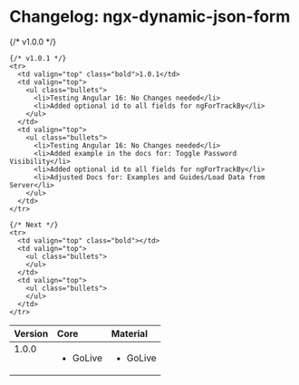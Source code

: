 
<style>{`
.bold {
  font-weight: bold;
}
.bullets {
  list-style: square;
  padding-left: 20px;
}
`}</style>

<Meta title="Beginning/Library: Changelog" />

# Changelog: ngx-dynamic-json-form

<table width="100%">
  <thead>
    <tr>
      <th align="left">Version</th>
      <th align="left">Core</th>
      <th align="left">Material</th>
    </tr>
  </thead>
  <tbody>
    {/* v1.0.0 */}
    <tr>
      <td valign="top" class="bold">1.0.0</td>
      <td valign="top">
        <ul class="bullets">
          <li>GoLive</li>
        </ul>
      </td>
      <td valign="top">
        <ul class="bullets">
          <li>GoLive</li>
        </ul>
      </td>
    </tr>

    {/* v1.0.1 */}
    <tr>
      <td valign="top" class="bold">1.0.1</td>
      <td valign="top">
        <ul class="bullets">
          <li>Testing Angular 16: No Changes needed</li>
          <li>Added optional id to all fields for ngForTrackBy</li>
        </ul>
      </td>
      <td valign="top">
        <ul class="bullets">
          <li>Testing Angular 16: No Changes needed</li>
          <li>Added example in the docs for: Toggle Password Visibility</li>
          <li>Added optional id to all fields for ngForTrackBy</li>
          <li>Adjusted Docs for: Examples and Guides/Load Data from Server</li>
        </ul>
      </td>
    </tr>

    {/* Next */}
    <tr>
      <td valign="top" class="bold"></td>
      <td valign="top">
        <ul class="bullets">
        </ul>
      </td>
      <td valign="top">
        <ul class="bullets">
        </ul>
      </td>
    </tr>

  </tbody>
</table>
